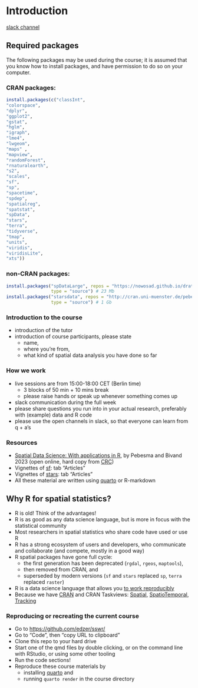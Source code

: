 # Introduction {.unnumbered}

[slack channel](https://spatialstatis-7gb9460.slack.com)

## Required packages

The following packages may be used during the course; it is assumed
that you know how to install packages, and have permission to do
so on your computer. 

### CRAN packages:

```r
install.packages(c("classInt",
"colorspace",
"dplyr",
"ggplot2",
"gstat",
"hglm",
"igraph",
"lme4",
"lwgeom",
"maps" ,
"mapview",
"randomForest",
"rnaturalearth",
"s2",
"scales",
"sf",
"sp",
"spacetime",
"spdep",
"spatialreg",
"spatstat",
"spData",
"stars",
"terra",
"tidyverse",
"tmap",
"units",
"viridis",
"viridisLite",
"xts"))
```

### non-CRAN packages:

```r
install.packages("spDataLarge", repos = "https://nowosad.github.io/drat/", 
				 type = "source") # 23 Mb
install.packages("starsdata", repos = "http://cran.uni-muenster.de/pebesma/", 
				 type = "source") # 1 Gb
```

### Introduction to the course

* introduction of the tutor
* introduction of course participants, please state
   * name,
   * where you're from,
   * what kind of spatial data analysis you have done so far

### How we work

* live sessions are from 15:00-18:00 CET (Berlin time)
   * 3 blocks of 50 min + 10 mins break
   * please raise hands or speak up whenever something comes up
* slack communication during the full week
* please share questions you run into in your actual research, preferably with (example) data and R code
* please use the open channels in slack, so that everyone can learn from q + a's

### Resources

* [Spatial Data Science: With applications in R](https://r-spatial.org/book/), by Pebesma and Bivand 2023 (open online, hard copy from [CRC](https://www.routledge.com/Spatial-Data-Science-With-Applications-in-R/Pebesma-Bivand/p/book/9781138311183))
* Vignettes of [sf](https://r-spatial.github.io/sf/): tab "Articles"
* Vignettes of [stars](https://r-spatial.github.io/stars/): tab "Articles"
* All these material are written using [quarto](https://quarto.org/) or R-markdown

## Why R for spatial statistics?

* R is old! Think of the advantages!
* R is as good as any data science language, but is more in focus with the statistical community
* Most researchers in spatial statistics who share code have used or use R
* R has a strong ecosystem of users and developers, who communicate and collaborate (and compete, mostly in a good way)
* R spatial packages have gone full cycle: 
    * the first generation has been deprecated (`rgdal`, `rgeos`, `maptools`),
    * then removed from CRAN, and 
    * superseded by modern versions (`sf` and `stars` replaced `sp`, `terra` replaced `raster`)
* R is a data science language that allows you [to work reproducibly](https://eartharxiv.org/repository/view/3216/)
* Because we have [CRAN](https://cran.r-project.org/) and CRAN Taskviews: [Spatial](https://cran.r-project.org/web/views/Spatial.html), [SpatioTemporal](https://cran.r-project.org/web/views/SpatioTemporal.html), [Tracking](https://cran.r-project.org/web/views/Tracking.html)

### Reproducing or recreating the current course

* Go to [https://github.com/edzer/sswr/](https://github.com/edzer/sswr/)
* Go to "Code", then "copy URL to clipboard"
* Clone this repo to your hard drive
* Start one of the qmd files by double clicking, or on the command line with RStudio, or using some other tooling
* Run the code sections!
* Reproduce these course materials by 
    * installing [quarto](https://quarto.org/) and 
	* running `quarto render` in the course directory
